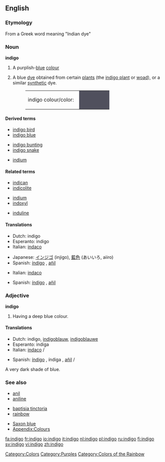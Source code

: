 {{wikipedia}}
==English==

===Etymology===
From a Greek word meaning "Indian dye"

===Noun===
'''indigo'''

# {{colour}} A purplish-[[blue]] [[colour]]
# A blue [[dye]] obtained from certain [[plant]]s (the [[indigo plant]] or [[woad]]), or a similar [[synthetic]] dye.
#:<table><tr><td>indigo colour/color: &nbsp;</td><td bgcolor="#50505D" width="80">&nbsp; </td></tr></table>

====Derived terms====
{{top3}}
*[[indigo bird]]
*[[indigo blue]]
{{mid3}}
*[[indigo bunting]]
*[[indigo snake]]
{{mid3}}
*[[indium]]<!--see the etymology for that word-->
{{bottom}}

====Related terms====
{{top3}}
*[[indican]]
*[[indicolite]]
{{mid3}}
*[[indium]]
*[[indoxyl]]
{{mid3}}
*[[induline]]
{{bottom}}

====Translations====
{{trans-top|colour}}
*Dutch: indigo {{n}}
*Esperanto: indigo
*Italian: [[indaco]] {{m}}
{{trans-mid}}
*Japanese: [[インジゴ]] (injigo), [[藍色]] (あいいろ, aiiro)
*Spanish: [[índigo]] {{m}}, [[añil]] {{m}}
{{trans-bottom}}

{{trans-top|dye}}
*Italian: [[indaco]] {{m}}
{{trans-mid}}
*Spanish: [[índigo]] {{m}}, [[añil]] {{m}}
{{trans-bottom}}

===Adjective===
'''indigo'''

# {{colour}} Having a deep blue colour.

====Translations====
{{trans-top|colour}}
*Dutch: indigo, [[indigoblauw]], [[indigoblauwe]]
*Esperanto: indiga
*Italian: [[indaco]] {{m}}/{{f}}
{{trans-mid}}
*Spanish: [[índigo]] {{m}}, índiga {{f}}, [[añil]] {{m}}/{{f}}
{{trans-bottom}}
A very dark shade of blue.

===See also===
{{top3}}
*[[anil]]
*[[aniline]]
{{mid3}}
*[[baptisia tinctoria]]
*[[rainbow]]
{{mid3}}
*[[Saxon blue]]
*[[Wiktionary Appendix:Colours|Appendix:Colours]]
{{bottom}}

[[Category:Colors]]
[[Category:Purples]]
[[Category:Colors of the Rainbow]]

[[fa:indigo]]
[[fr:indigo]]
[[io:indigo]]
[[it:indigo]]
[[nl:indigo]]
[[pl:indigo]]
[[ru:indigo]]
[[fi:indigo]]
[[sv:indigo]]
[[vi:indigo]]
[[zh:indigo]]